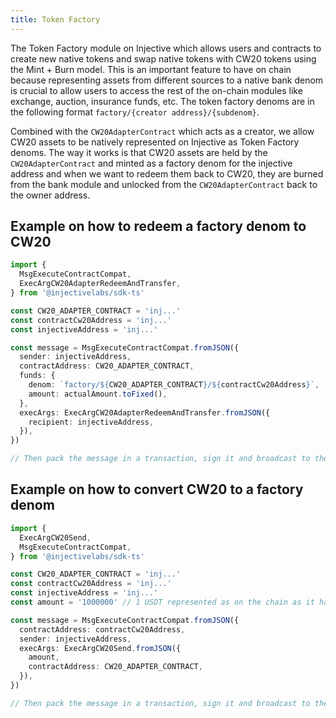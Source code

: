 ```yaml
---
title: Token Factory
---
```


The Token Factory module on Injective which allows users and contracts to create new native tokens and swap native tokens with CW20 tokens using the Mint + Burn model. This is an important feature to have on chain because representing assets from different sources to a native bank denom is crucial to allow users to access the rest of the on-chain modules like exchange, auction, insurance funds, etc. The token factory denoms are in the following format `factory/{creator address}/{subdenom}`.

Combined with the `CW20AdapterContract` which acts as a creator, we allow CW20 assets to be natively represented on Injective as Token Factory denoms. The way it works is that CW20 assets are held by the `CW20AdapterContract` and minted as a factory denom for the injective address and when we want to redeem them back to CW20, they are burned from the bank module and unlocked from the `CW20AdapterContract` back to the owner address.

## Example on how to redeem a factory denom to CW20

```ts
import {
  MsgExecuteContractCompat,
  ExecArgCW20AdapterRedeemAndTransfer,
} from '@injectivelabs/sdk-ts'

const CW20_ADAPTER_CONTRACT = 'inj...'
const contractCw20Address = 'inj...'
const injectiveAddress = 'inj...'

const message = MsgExecuteContractCompat.fromJSON({
  sender: injectiveAddress,
  contractAddress: CW20_ADAPTER_CONTRACT,
  funds: {
    denom: `factory/${CW20_ADAPTER_CONTRACT}/${contractCw20Address}`,
    amount: actualAmount.toFixed(),
  },
  execArgs: ExecArgCW20AdapterRedeemAndTransfer.fromJSON({
    recipient: injectiveAddress,
  }),
})

// Then pack the message in a transaction, sign it and broadcast to the chain
```

## Example on how to convert CW20 to a factory denom

```ts
import {
  ExecArgCW20Send,
  MsgExecuteContractCompat,
} from '@injectivelabs/sdk-ts'

const CW20_ADAPTER_CONTRACT = 'inj...'
const contractCw20Address = 'inj...'
const injectiveAddress = 'inj...'
const amount = '1000000' // 1 USDT represented as on the chain as it has 6 decimals

const message = MsgExecuteContractCompat.fromJSON({
  contractAddress: contractCw20Address,
  sender: injectiveAddress,
  execArgs: ExecArgCW20Send.fromJSON({
    amount,
    contractAddress: CW20_ADAPTER_CONTRACT,
  }),
})

// Then pack the message in a transaction, sign it and broadcast to the chain
```
